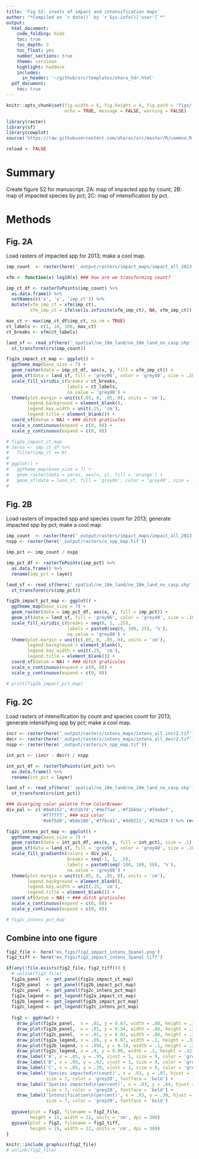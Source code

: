 ```yaml
---
title: 'Fig S2: insets of impact and intensification maps'
author: "*Compiled on `r date()` by `r Sys.info()['user']`*"
output: 
  html_document:
    code_folding: hide
    toc: true
    toc_depth: 3
    toc_float: yes
    number_sections: true
    theme: cerulean
    highlight: haddock
    includes: 
      in_header: '~/github/src/templates/ohara_hdr.html'
  pdf_document:
    toc: true
---
```


``` r

knitr::opts_chunk$set(fig.width = 6, fig.height = 4, fig.path = 'figs/',
                      echo = TRUE, message = FALSE, warning = FALSE)

library(raster)
library(sf)
library(cowplot)
source('https://raw.githubusercontent.com/oharac/src/master/R/common.R')

reload <- FALSE
```


# Summary

Create figure S2 for manuscript.  2A: map of impacted spp by count; 2B: map of impacted species by pct; 2C: map of intensification by pct.

# Methods

## Fig. 2A

Load rasters of impacted spp for 2013; make a cool map.

``` r

imp_count  <- raster(here('_output/rasters/impact_maps/impact_all_2013.tif'))

xfm <- function(x) log10(x) ### how are we transforming count?

imp_ct_df <- rasterToPoints(imp_count) %>%
  as.data.frame() %>%
  setNames(c('x', 'y', 'imp_ct')) %>%
  mutate(xfm_imp_ct = xfm(imp_ct),
         xfm_imp_ct = ifelse(is.infinite(xfm_imp_ct), NA, xfm_imp_ct))

max_ct <- max(imp_ct_df$imp_ct, na.rm = TRUE)
ct_labels <- c(1, 10, 100, max_ct)
ct_breaks <- xfm(ct_labels)

land_sf <- read_sf(here('_spatial/ne_10m_land/ne_10m_land_no_casp.shp')) %>%
  st_transform(crs(imp_count))

fig2a_impact_ct_map <- ggplot() +
  ggtheme_map(base_size = 7) +
  geom_raster(data = imp_ct_df, aes(x, y, fill = xfm_imp_ct)) +
  geom_sf(data = land_sf, fill = 'grey96', color = 'grey40', size = .10) +
  scale_fill_viridis_c(breaks = ct_breaks,
                       labels = ct_labels,
                       na.value = 'grey80') +
  theme(plot.margin = unit(c(.05, 0, .05, 0), units = 'cm'),
        legend.background = element_blank(),
        legend.key.width = unit(.25, 'cm'),
        legend.title = element_blank()) +
  coord_sf(datum = NA) + ### ditch graticules
  scale_x_continuous(expand = c(0, 0)) +
  scale_y_continuous(expand = c(0, 0))

# fig2a_impact_ct_map
# zeros <- imp_ct_df %>%
#   filter(imp_ct == 0)
# 
# ggplot() +
#   ggtheme_map(base_size = 7) +
#   geom_raster(data = zeros, aes(x, y), fill = 'orange') +
#   geom_sf(data = land_sf, fill = 'grey96', color = 'grey40', size = .10)
# 

```

## Fig. 2B

Load rasters of impacted spp and species count for 2013; generate impacted spp by pct; make a cool map.

``` r
imp_count  <- raster(here('_output/rasters/impact_maps/impact_all_2013.tif'))
nspp <- raster(here('_output/rasters/n_spp_map.tif')) 

imp_pct <- imp_count / nspp

imp_pct_df <- rasterToPoints(imp_pct) %>%
  as.data.frame() %>%
  rename(imp_pct = layer)

land_sf <- read_sf(here('_spatial/ne_10m_land/ne_10m_land_no_casp.shp')) %>%
  st_transform(crs(imp_pct))

fig2b_impact_pct_map <- ggplot() +
  ggtheme_map(base_size = 7) +
  geom_raster(data = imp_pct_df, aes(x, y, fill = imp_pct)) +
  geom_sf(data = land_sf, fill = 'grey96', color = 'grey40', size = .10) +
  scale_fill_viridis_c(breaks = seq(0, 1, .25), 
                       labels = paste0(seq(0, 100, 25), '%'),
                       na.value = 'grey80') +
  theme(plot.margin = unit(c(.05, 0, .05, 0), units = 'cm'),
        legend.background = element_blank(),
        legend.key.width = unit(.25, 'cm'),
        legend.title = element_blank()) +
  coord_sf(datum = NA) + ### ditch graticules
  scale_x_continuous(expand = c(0, 0)) +
  scale_y_continuous(expand = c(0, 0))

# print(fig2b_impact_pct_map)

```

## Fig. 2C

Load rasters of intensification by count and species count for 2013; generate intensifying spp by pct; make a cool map.

``` r
incr <- raster(here('_output/rasters/intens_maps/intens_all_incr2.tif'))
decr <- raster(here('_output/rasters/intens_maps/intens_all_decr2.tif'))
nspp <- raster(here('_output/rasters/n_spp_map.tif')) 

int_pct <- (incr - decr) / nspp

int_pct_df <- rasterToPoints(int_pct) %>%
  as.data.frame() %>%
  rename(int_pct = layer)

land_sf <- read_sf(here('_spatial/ne_10m_land/ne_10m_land_no_casp.shp')) %>%
  st_transform(crs(int_pct))

### diverging color palette from ColorBrewer
div_pal <- c('#8e0152','#c51b7d','#de77ae','#f1b6da','#fde0ef',
             '#f7f7f7', ### mid color
             '#e6f5d0','#b8e186','#7fbc41','#4d9221','#276419') %>% rev()

fig2c_intens_pct_map <- ggplot() +
  ggtheme_map(base_size = 7) +
  geom_raster(data = int_pct_df, aes(x, y, fill = int_pct), size = .1) +
  geom_sf(data = land_sf, fill = 'grey96', color = 'grey40', size = .10) +
  scale_fill_gradientn(colors = div_pal,
                       breaks = seq(-1, 1, .5), 
                       labels = paste0(seq(-100, 100, 50), '%'),
                       na.value = 'grey80') +
  theme(plot.margin = unit(c(.05, 0, .05, 0), units = 'cm'),
        legend.background = element_blank(),
        legend.key.width = unit(.25, 'cm'),
        legend.title = element_blank()) +
  coord_sf(datum = NA) + ### ditch graticules
  scale_x_continuous(expand = c(0, 0)) +
  scale_y_continuous(expand = c(0, 0))

# fig2c_intens_pct_map

```

## Combine into one figure

```r
fig2_file <- here('ms_figs/fig2_impact_intens_3panel.png')
fig2_tiff <- here('ms_figs/fig2_impact_intens_3panel.tiff')

if(any(!file.exists(fig2_file, fig2_tiff))) {
  # unlink(fig2_file)
  fig2a_panel  <- get_panel(fig2a_impact_ct_map)
  fig2b_panel  <- get_panel(fig2b_impact_pct_map)
  fig2c_panel  <- get_panel(fig2c_intens_pct_map)
  fig2a_legend <- get_legend(fig2a_impact_ct_map)
  fig2b_legend <- get_legend(fig2b_impact_pct_map)
  fig2c_legend <- get_legend(fig2c_intens_pct_map)
  
  fig2 <- ggdraw() +
    draw_plot(fig2a_panel,  x = .01, y = 0.67, width = .88, height = .32) +
    draw_plot(fig2b_panel,  x = .01, y = 0.34, width = .88, height = .32) +
    draw_plot(fig2c_panel,  x = .01, y = 0.01, width = .88, height = .32) +
    draw_plot(fig2a_legend, x = .89, y = 0.67, width = .1, height = .32) +
    draw_plot(fig2b_legend, x = .895, y = 0.34, width = .1, height = .32) +
    draw_plot(fig2c_legend, x = .9, y = 0.00, width = .1, height = .32) +
    draw_label('A', x = .05, y = .95, vjust = 1, size = 9, color = 'grey20', fontface = 'bold') +
    draw_label('B', x = .05, y = .62, vjust = 1, size = 9, color = 'grey20', fontface = 'bold') +
    draw_label('C', x = .05, y = .30, vjust = 1, size = 9, color = 'grey20', fontface = 'bold') +
    draw_label('Species impacted\n(count)', x = .93, y = .97, hjust = 1, vjust = 1, 
               size = 7, color = 'grey20', fontface = 'bold') +
    draw_label('Species impacted\n(percent)', x = .93, y = .64, hjust = 1, vjust = 1, 
               size = 7, color = 'grey20', fontface = 'bold') +
    draw_label('Intensification\n(percent)', x = .93, y = .30, hjust = 1, vjust = 1, 
               size = 7, color = 'grey20', fontface = 'bold')
    
  ggsave(plot = fig2, filename = fig2_file,
         height = 15, width = 12, units = 'cm', dpi = 300)
  ggsave(plot = fig2, filename = fig2_tiff,
         height = 15, width = 12, units = 'cm', dpi = 300)
}

knitr::include_graphics(fig2_file)
# unlink(fig2_file)
```

